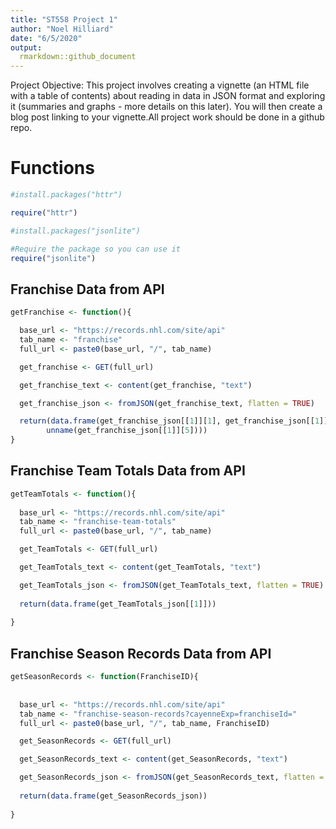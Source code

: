```yaml
---
title: "ST558 Project 1"
author: "Noel Hilliard"
date: "6/5/2020"
output:
  rmarkdown::github_document
---
```


Project Objective: This project involves creating a vignette (an HTML file with a table of contents) about reading in data in JSON format and exploring it (summaries and graphs - more details on this later). You will then create a
blog post linking to your vignette.All project work should be done in a github repo. 


# Functions

```r

#install.packages("httr")

require("httr")

#install.packages("jsonlite")

#Require the package so you can use it
require("jsonlite")
```

## Franchise Data from API
```r
getFranchise <- function(){

  base_url <- "https://records.nhl.com/site/api"
  tab_name <- "franchise"
  full_url <- paste0(base_url, "/", tab_name)

  get_franchise <- GET(full_url)

  get_franchise_text <- content(get_franchise, "text")

  get_franchise_json <- fromJSON(get_franchise_text, flatten = TRUE)

  return(data.frame(get_franchise_json[[1]][1], get_franchise_json[[1]][2], get_franchise_json[[1]][3], TeaminNHL =   
        unname(get_franchise_json[[1]][5])))
}

```


## Franchise Team Totals Data from API
```r
getTeamTotals <- function(){
  
  base_url <- "https://records.nhl.com/site/api"
  tab_name <- "franchise-team-totals"
  full_url <- paste0(base_url, "/", tab_name)

  get_TeamTotals <- GET(full_url)

  get_TeamTotals_text <- content(get_TeamTotals, "text")

  get_TeamTotals_json <- fromJSON(get_TeamTotals_text, flatten = TRUE)
  
  return(data.frame(get_TeamTotals_json[[1]]))
  
}
```

## Franchise Season Records Data from API
```r
getSeasonRecords <- function(FranchiseID){
  
 
  base_url <- "https://records.nhl.com/site/api"
  tab_name <- "franchise-season-records?cayenneExp=franchiseId="
  full_url <- paste0(base_url, "/", tab_name, FranchiseID)

  get_SeasonRecords <- GET(full_url)

  get_SeasonRecords_text <- content(get_SeasonRecords, "text")

  get_SeasonRecords_json <- fromJSON(get_SeasonRecords_text, flatten = TRUE)
 
  return(data.frame(get_SeasonRecords_json))
  
}

```

